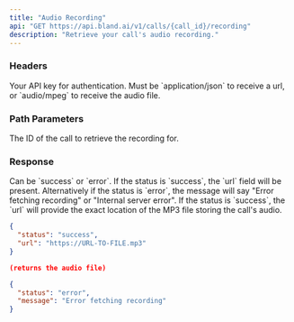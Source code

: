 ```yaml
---
title: "Audio Recording" 
api: "GET https://api.bland.ai/v1/calls/{call_id}/recording"
description: "Retrieve your call's audio recording."
---
```


### Headers

<ParamField header="authorization" type="string">
  Your API key for authentication.
</ParamField>

<ParamField header="accept" type="string">
  Must be `application/json` to receive a url, or `audio/mpeg` to receive the audio file.
</ParamField>

### Path Parameters

<ParamField path="call_id" type="string">
  The ID of the call to retrieve the recording for.
</ParamField>

### Response

<ResponseField name="status" type="string">
  Can be `success` or `error`.
</ResponseField>

<ResponseField name="message" type="string">
  If the status is `success`, the `url` field will be present.
  Alternatively if the status is `error`, the message will say "Error fetching recording" or "Internal server error".
</ResponseField>

<ResponseField name="url" type="string">
  If the status is `success`, the `url` will provide the exact location of the MP3 file storing the call's audio.
</ResponseField>


<ResponseExample>

```json Success response
{
  "status": "success",
  "url": "https://URL-TO-FILE.mp3"
}
```

```json Success response 'audio/mpeg'
(returns the audio file)
```

```json Error response
{
  "status": "error",
  "message": "Error fetching recording"
}
```

</ResponseExample>



